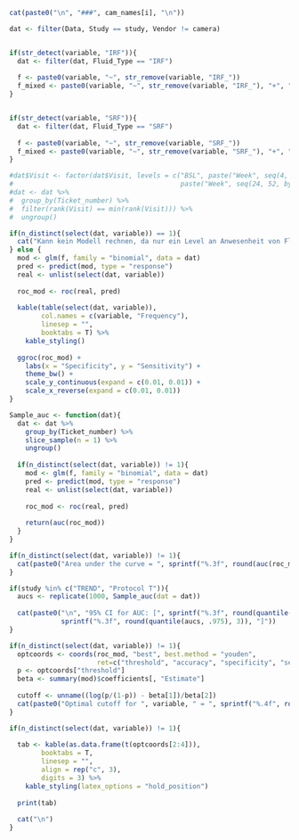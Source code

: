 ```r
cat(paste0("\n", "###", cam_names[i], "\n"))
```

```r
dat <- filter(Data, Study == study, Vendor != camera) 


if(str_detect(variable, "IRF")){
  dat <- filter(dat, Fluid_Type == "IRF")
  
  f <- paste0(variable, "~", str_remove(variable, "IRF_"))
  f_mixed <- paste0(variable, "~", str_remove(variable, "IRF_"), "+", "(1|Ticket_number)")
}


if(str_detect(variable, "SRF")){
  dat <- filter(dat, Fluid_Type == "SRF")
  
  f <- paste0(variable, "~", str_remove(variable, "SRF_"))
  f_mixed <- paste0(variable, "~", str_remove(variable, "SRF_"), "+", "(1|Ticket_number)")
}

#dat$Visit <- factor(dat$Visit, levels = c("BSL", paste("Week", seq(4, 16, by = 4)), "Week  20", 
#                                          paste("Week", seq(24, 52, by = 4))))
#dat <- dat %>% 
#  group_by(Ticket_number) %>% 
#  filter(rank(Visit) == min(rank(Visit))) %>% 
#  ungroup()
```



```r
if(n_distinct(select(dat, variable)) == 1){
  cat("Kann kein Modell rechnen, da nur ein Level an Anwesenheit von Flüssigkeit")
} else {
  mod <- glm(f, family = "binomial", data = dat)
  pred <- predict(mod, type = "response")
  real <- unlist(select(dat, variable))
  
  roc_mod <- roc(real, pred)
  
  kable(table(select(dat, variable)),
        col.names = c(variable, "Frequency"),
        linesep = "",
        booktabs = T) %>% 
    kable_styling()
  
  ggroc(roc_mod) +
    labs(x = "Specificity", y = "Sensitivity") +
    theme_bw() +
    scale_y_continuous(expand = c(0.01, 0.01)) +
    scale_x_reverse(expand = c(0.01, 0.01))
}
```


```r
Sample_auc <- function(dat){
  dat <- dat %>% 
    group_by(Ticket_number) %>% 
    slice_sample(n = 1) %>% 
    ungroup()
  
  if(n_distinct(select(dat, variable)) != 1){
    mod <- glm(f, family = "binomial", data = dat)
    pred <- predict(mod, type = "response")
    real <- unlist(select(dat, variable))
    
    roc_mod <- roc(real, pred)
    
    return(auc(roc_mod))
  }
}

if(n_distinct(select(dat, variable)) != 1){
  cat(paste0("Area under the curve = ", sprintf("%.3f", round(auc(roc_mod), 3))))
}

if(study %in% c("TREND", "Protocol T")){
  aucs <- replicate(1000, Sample_auc(dat = dat))
  
  cat(paste0("\n", "95% CI for AUC: [", sprintf("%.3f", round(quantile(aucs, .025), 3)), "; ",
             sprintf("%.3f", round(quantile(aucs, .975), 3)), "]"))
}
```


```r
if(n_distinct(select(dat, variable)) != 1){
  optcoords <- coords(roc_mod, "best", best.method = "youden",
                      ret=c("threshold", "accuracy", "specificity", "sensitivity"))
  p <- optcoords["threshold"]
  beta <- summary(mod)$coefficients[, "Estimate"]
  
  cutoff <- unname((log(p/(1-p)) - beta[1])/beta[2])
  cat(paste0("Optimal cutoff for ", variable, " = ", sprintf("%.4f", round(cutoff, 3))))
}
```


```r
if(n_distinct(select(dat, variable)) != 1){
  
  tab <- kable(as.data.frame(t(optcoords[2:4])),
        booktabs = T,
        linesep = "",
        align = rep("c", 3),
        digits = 3) %>% 
    kable_styling(latex_options = "hold_position")
  
  print(tab)
  
  cat("\n")
}
```

\clearpage

